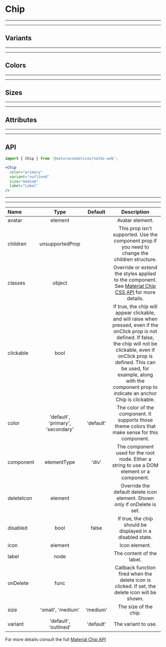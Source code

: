 
# Chip

---
---

## Variants

<Provider theme={themes.natura.light}>
  <ComponentWithLabel componentList={variants} />
</Provider>

---
---

## Colors

<Provider theme={themes.natura.light}>
  <ComponentWithLabel componentList={colors} />
</Provider>

---
---

## Sizes

<Provider theme={themes.natura.light}>
  <ComponentWithLabel componentList={sizes} />
</Provider>

---
---

## Attributes

<Provider theme={themes.natura.light}>
  <ComponentWithLabel componentList={attributes} />
</Provider>

---
---

## API

```jsx highlight-line="2"
import { Chip } from '@naturacosmeticos/natds-web';

<Chip
  color="primary"
  variant="outlined"
  size="medium"
  label="Label"
/>
```

---
---

| Name                      | Type                                            | Default                       | Description
| :--                       | :-:                                             | :-:                           | :-:                       |
| avatar                    | element                                         |                               | Avatar element.
| children                  | unsupportedProp                                 |                               | This prop isn't supported. Use the component prop if you need to change the children structure.
| classes                   | object                                          |                               | Override or extend the styles applied to the component. See [Material Chip CSS API](https://material-ui.com/api/chip/#css) for more details.
| clickable                 | bool                                            |                               | If true, the chip will appear clickable, and will raise when pressed, even if the onClick prop is not defined. If false, the chip will not be clickable, even if onClick prop is defined. This can be used, for example, along with the component prop to indicate an anchor Chip is clickable.
| color                     | 'default', 'primary', 'secondary'               | 'default'                     | The color of the component. It supports those theme colors that make sense for this component.
| component                 | elementType                                     | 'div'                         | The component used for the root node. Either a string to use a DOM element or a component.
| deleteIcon                | element                                         |                               | Override the default delete icon element. Shown only if onDelete is set.
| disabled                  | bool                                            | false                         | If true, the chip should be displayed in a disabled state.
| icon                      | element                                         |                               | Icon element.
| label                     | node                                            |                               | The content of the label.
| onDelete                  | func                                            |                               | Callback function fired when the delete icon is clicked. If set, the delete icon will be shown.
| size                      | 'small', 'medium'                               | 'medium'                      | The size of the chip.
| variant                   | 'default', 'outlined'	                          | 'default'                     | The variant to use.

For more details consult the full [Material Chip API](https://material-ui.com/api/chip/)
